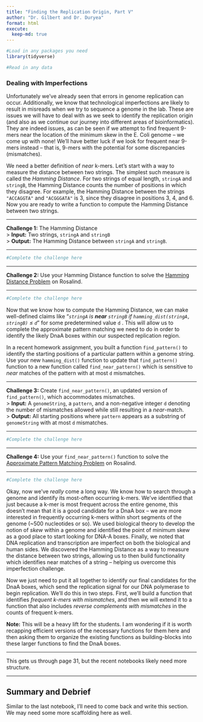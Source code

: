 ```yaml
---
title: "Finding the Replication Origin, Part V"
author: "Dr. Gilbert and Dr. Duryea"
format: html
execute:
  keep-md: true
---
```


```r
#Load in any packages you need
library(tidyverse)

#Read in any data

```

### Dealing with Imperfections

Unfortunately we've already seen that errors in genome replication can occur. Additionally, we know that technological imperfections are likely to result in misreads when we try to sequence a genome in the lab. These are issues we will have to deal with as we seek to identify the replication origin (and also as we continue our journey into different areas of bioinformatics). They are indeed issues, as can be seen if we attempt to find frequent 9-mers near the location of the minimum skew in the E. Coli genome -- we come up with none! We'll have better luck if we look for frequent near 9-mers instead -- that is, 9-mers with the potential for some discrepancies (mismatches).

We need a better definition of *near* k-mers. Let's start with a way to measure the distance between two strings. The simplest such measure is called the *Hamming Distance*. For two strings of equal length, `stringA` and `stringB`, the Hamming Distance counts the number of positions in which they disagree. For example, the Hamming Distance between the strings `"ACCAGGTA"` and `"ACGGGATA"` is 3, since they disagree in positions 3, 4, and 6. Now you are ready to write a function to compute the Hamming Distance between two strings.

***

**Challenge 1:** The Hamming Distance  
> **Input:** Two strings, `stringA` and `stringB`  
> **Output:** The Hamming Distance between `stringA` and `stringB`.

***

```r
#Complete the challenge here
```

***

**Challenge 2:** Use your Hamming Distance function to solve the [Hamming Distance Problem](http://rosalind.info/problems/ba1g/) on Rosalind.

***

```r
#Complete the challenge here
```

Now that we know how to compute the Hamming Distance, we can make well-defined claims like "*`stringA` is **near** `stringB` if `hamming_dist(stringA, stringB)` $\leq$ `d`*" for some predetermined value `d` . This will allow us to complete the approximate pattern matching we need to do in order to identify the likely DnaA boxes within our suspected replication region.

In a recent homework assignment, you built a function `find_pattern()` to identify the starting positions of a particular pattern within a genome string. Use your new `hamming_dist()` function to update that `find_pattern()` function to a new function called `find_near_pattern()` which is sensitive to *near* matches of the pattern with at most `d` mismatches.

***

**Challenge 3:** Create `find_near_pattern()`, an updated version of `find_pattern()`, which accommodates mismatches.  
> **Input:** A `genomeString`, a `pattern`, and a non-negative integer `d` denoting the number of mismatches allowed while still resulting in a *near*-match.  
> **Output:** All starting positions where `pattern` appears as a substring of `genomeString` with at most `d` mismatches.

***

```r
#Complete the challenge here
```

***

**Challenge 4:** Use your `find_near_pattern()` function to solve the [Approximate Pattern Matching Problem](http://rosalind.info/problems/ba1h/) on Rosalind.

***

```r
#Complete the challenge here
```

Okay, now we've *really* come a long way. We know how to search through a genome and identify its most-often occurring k-mers. We've identified that just because a k-mer is most frequent across the entire genome, this doesn't mean that it is a good candidate for a DnaA box -- we are more interested in frequently occurring k-mers within short segments of the genome (~500 nucleotides or so). We used biological theory to develop the notion of *skew* within a genome and identified the point of minimum skew as a good place to start looking for DNA-A boxes. Finally, we noted that DNA replication and transcription are imperfect on both the biological and human sides. We discovered the Hamming Distance as a way to measure the distance between two strings, allowing us to then build functionality which identifies near matches of a string -- helping us overcome this imperfection challenge.

Now we just need to put it all together to identify our final candidates for the DnaA boxes, which send the replication signal for our DNA polymerase to begin replication. We'll do this in two steps. First, we'll build a function that identifies *frequent k-mers with mismatches*, and then we will extend it to a function that also includes *reverse complements with mismatches* in the counts of frequent k-mers.

**Note:** This will be a heavy lift for the students. I am wondering if it is worth recapping efficient versions of the necessary functions for them here and then asking them to organize the existing functions as building-blocks into these larger functions to find the DnaA boxes.

***

This gets us through page 31, but the recent notebooks likely need more structure.

***

## Summary and Debrief

Similar to the last notebook, I'll need to come back and write this section. We may need some more scaffolding here as well.

